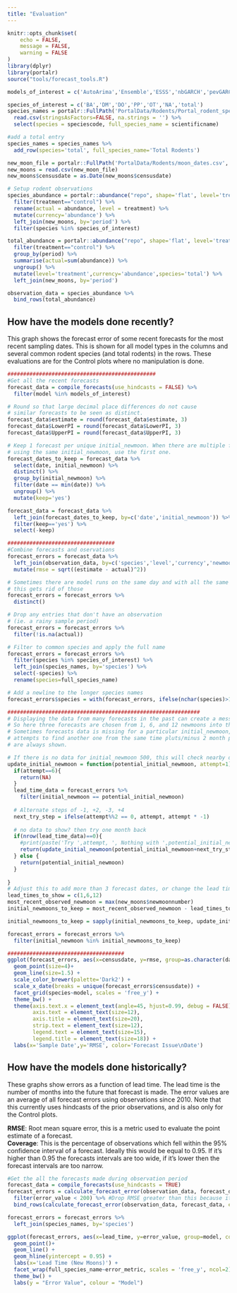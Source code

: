 ```yaml
---
title: "Evaluation"
---
```

  
```r
knitr::opts_chunk$set(
	echo = FALSE,
	message = FALSE,
	warning = FALSE
)
library(dplyr)
library(portalr)
source("tools/forecast_tools.R")

models_of_interest = c('AutoArima','Ensemble','ESSS','nbGARCH','pevGARCH')

species_of_interest = c('BA','DM','DO','PP','OT','NA','total')
species_names = portalr::FullPath('PortalData/Rodents/Portal_rodent_species.csv', '~') %>%
  read.csv(stringsAsFactors=FALSE, na.strings = '') %>%
  select(species = speciescode, full_species_name = scientificname)

#add a total entry
species_names = species_names %>%
  add_row(species='total', full_species_name='Total Rodents')

new_moon_file = portalr::FullPath('PortalData/Rodents/moon_dates.csv', '~')
new_moons = read.csv(new_moon_file)
new_moons$censusdate = as.Date(new_moons$censusdate)

# Setup rodent observations
species_abundance = portalr::abundance("repo", shape='flat', level='treatment', length="longterm") %>%
  filter(treatment=="control") %>%
  rename(actual = abundance, level = treatment) %>%
  mutate(currency='abundance') %>%
  left_join(new_moons, by='period') %>%
  filter(species %in% species_of_interest)

total_abundance = portalr::abundance("repo", shape='flat', level='treatment', length="longterm") %>%
  filter(treatment=="control") %>%
  group_by(period) %>%
  summarise(actual=sum(abundance)) %>%
  ungroup() %>%
  mutate(level='treatment',currency='abundance',species='total') %>%
  left_join(new_moons, by='period')

observation_data = species_abundance %>%
  bind_rows(total_abundance)

```

## How have the models done recently?

This graph shows the forecast error of some recent forecasts for the most recent sampling dates. This is shown for all model types in the columns and several common rodent species (and total rodents) in the rows. These evaluations are for the Control plots where no manipulation is done. 
```r
###############################################
#Get all the recent forecasts
forecast_data = compile_forecasts(use_hindcasts = FALSE) %>%
  filter(model %in% models_of_interest)

# Round so that large decimal place differences do not cause
# similar forecasts to be seen as distinct. 
forecast_data$estimate = round(forecast_data$estimate, 3)
forecast_data$LowerPI = round(forecast_data$LowerPI, 3)
forecast_data$UpperPI = round(forecast_data$UpperPI, 3)

# Keep 1 forecast per unique initial_newmoon. When there are multiple forecasts
# using the same initial_newmoon, use the first one.
forecast_dates_to_keep = forecast_data %>%
  select(date, initial_newmoon) %>%
  distinct() %>%
  group_by(initial_newmoon) %>%
  filter(date == min(date)) %>%
  ungroup() %>%
  mutate(keep='yes') 

forecast_data = forecast_data %>%
  left_join(forecast_dates_to_keep, by=c('date','initial_newmoon')) %>%
  filter(keep=='yes') %>%
  select(-keep)

##################################
#Combine forecasts and oservations
forecast_errors = forecast_data %>%
  left_join(observation_data, by=c('species','level','currency','newmoonnumber')) %>% 
  mutate(rmse = sqrt((estimate - actual)^2))

# Sometimes there are model runs on the same day and with all the same info,
# this gets rid of those
forecast_errors = forecast_errors %>%
  distinct()

# Drop any entries that don't have an observation
# (ie. a rainy sample period)
forecast_errors = forecast_errors %>%
  filter(!is.na(actual))

# Filter to common species and apply the full name
forecast_errors = forecast_errors %>%
  filter(species %in% species_of_interest) %>%
  left_join(species_names, by='species') %>%
  select(-species) %>%
  rename(species=full_species_name)

# Add a newline to the longer species names
forecast_errors$species = with(forecast_errors, ifelse(nchar(species)>15, stringr::str_replace(species,' ','\n'), species))

#############################################################
# Displaying the data from many forecasts in the past can create a mess of a plot. see #218.
# So here three forecasts are chosen from 1, 6, and 12 newmoons into the past. 
# Sometimes forecasts data is missing for a particular initial_newmoon, the recursive function here
# attempts to find another one from the same time pluts/minus 2 month period. This ensures 3 forecasts
# are always shown.

# If there is no data for initial_newmoon 500, this will check nearby dates in this order: 499,501,498,402
update_initial_newmoon = function(potential_initial_newmoon, attempt=1){
  if(attempt==6){
    return(NA)
  }
  lead_time_data = forecast_errors %>%
    filter(initial_newmoon == potential_initial_newmoon)
  
  # Alternate steps of -1, +2, -3, +4
  next_try_step = ifelse(attempt%%2 == 0, attempt, attempt * -1)
  
  # no data to show? then try one month back
  if(nrow(lead_time_data)==0){
    #print(paste('Try ',attempt, ', Nothing with ',potential_initial_newmoon,' trying ',potential_initial_newmoon+next_try_step))
    return(update_initial_newmoon(potential_initial_newmoon+next_try_step, attempt+1))
  } else {
    return(potential_initial_newmoon)
  }
  
}
# Adjust this to add more than 3 forecast dates, or change the lead times
lead_times_to_show = c(1,6,12)
most_recent_observed_newmoon = max(new_moons$newmoonnumber)
initial_newmoons_to_keep = most_recent_observed_newmoon - lead_times_to_show

initial_newmoons_to_keep = sapply(initial_newmoons_to_keep, update_initial_newmoon)

forecast_errors = forecast_errors %>%
  filter(initial_newmoon %in% initial_newmoons_to_keep)

#####################################
ggplot(forecast_errors, aes(x=censusdate, y=rmse, group=as.character(date), color=as.character(date))) +
  geom_point(size=4)+
  geom_line(size=1.5) +
  scale_color_brewer(palette='Dark2') +
  scale_x_date(breaks = unique(forecast_errors$censusdate)) +
  facet_grid(species~model, scales = 'free_y') + 
  theme_bw() +
  theme(axis.text.x = element_text(angle=45, hjust=0.99, debug = FALSE),
        axis.text = element_text(size=12),
        axis.title = element_text(size=20),
        strip.text = element_text(size=12),
        legend.text = element_text(size=15),
        legend.title = element_text(size=18)) +
  labs(x='Sample Date',y='RMSE', color='Forecast Issue\nDate')

```



## How have the models done historically?

These graphs show errors as a function of lead time. The lead time is the number of months into the future that forecast is made. The error values are an average of all forecast errors using observations since 2010. Note that this currently uses hindcasts of the prior observations, and is also only for the Control plots.

**RMSE**: Root mean square error, this is a metric used to evaluate the point estimate of a forecast.  
**Coverage**: This is the percentage of observations which fell within the 95% confidence interval of a forecast. Ideally this would be equal to 0.95. If it's higher than 0.95 the forecasts intervals are too wide, if it's lower then the forecast intervals are too narrow.


```r

#Get the all the forecasts made during observation period
forecast_data = compile_forecasts(use_hindcasts = TRUE)
forecast_errors = calculate_forecast_error(observation_data, forecast_data, error_metric = 'RMSE') %>%
  filter(error_value < 200) %>% #Drop RMSE greater than this because it throws off all the graphs
  bind_rows(calculate_forecast_error(observation_data, forecast_data, error_metric = 'coverage'))

forecast_errors = forecast_errors %>%
  left_join(species_names, by='species')

ggplot(forecast_errors, aes(x=lead_time, y=error_value, group=model, color=model)) +
  geom_point()+
  geom_line() +
  geom_hline(yintercept = 0.95) +
  labs(x='Lead Time (New Moons)') +
  facet_wrap(full_species_name~error_metric, scales = 'free_y', ncol=2) + 
  theme_bw() +
  labs(y = "Error Value", colour = "Model")


```
